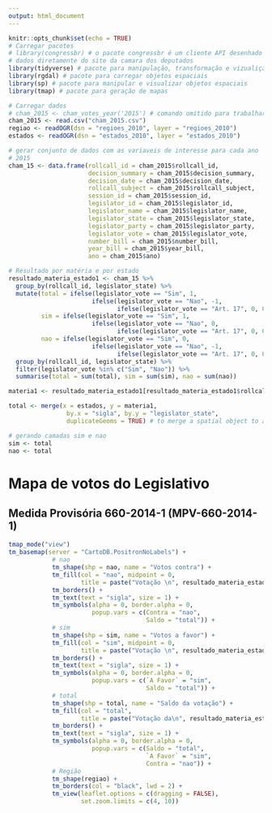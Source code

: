 ```yaml
---
output: html_document
---
```


```r
knitr::opts_chunk$set(echo = TRUE)
# Carregar pacotes
# library(congressbr) # o pacote congressbr é um cliente API desenhado para baixar os
# dados diretamente do site da camara dos deputados 
library(tidyverse) # pacote para manipulação, transformação e vizualição dos dados
library(rgdal) # pacote para carregar objetos espaciais
library(sp) # pacote para manipular e visualizar objetos espaciais
library(tmap) # pacote para geração de mapas

# Carregar dados
# cham_2015 <- cham_votes_year('2015') # comando omitido para trabalhar com os dados gravados
cham_2015 <- read.csv("cham_2015.csv")
regiao <- readOGR(dsn = "regioes_2010", layer = "regioes_2010")
estados <- readOGR(dsn = "estados_2010", layer = "estados_2010")

# gerar conjunto de dados com as variaveis de interesse para cada ano
# 2015
cham_15 <- data.frame(rollcall_id = cham_2015$rollcall_id,
                      decision_summary = cham_2015$decision_summary,
                      decision_date = cham_2015$decision_date,
                      rollcall_subject = cham_2015$rollcall_subject,
                      session_id = cham_2015$session_id,
                      legislator_id = cham_2015$legislator_id,
                      legislator_name = cham_2015$legislator_name,
                      legislator_state = cham_2015$legislator_state,
                      legislator_party = cham_2015$legislator_party,
                      legislator_vote = cham_2015$legislator_vote,
                      number_bill = cham_2015$number_bill,
                      year_bill = cham_2015$year_bill,
                      ano = cham_2015$ano)

# Resultado por matéria e por estado
resultado_materia_estado1 <- cham_15 %>% 
  group_by(rollcall_id, legislator_state) %>% 
  mutate(total = ifelse(legislator_vote == "Sim", 1, 
                       ifelse(legislator_vote == "Nao", -1, 
                              ifelse(legislator_vote == "Art. 17", 0, 0))),
         sim = ifelse(legislator_vote == "Sim", 1, 
                       ifelse(legislator_vote == "Nao", 0, 
                              ifelse(legislator_vote == "Art. 17", 0, 0))),
         nao = ifelse(legislator_vote == "Sim", 0, 
                       ifelse(legislator_vote == "Nao", -1, 
                              ifelse(legislator_vote == "Art. 17", 0, 0)))) %>% 
  group_by(rollcall_id, legislator_state) %>% 
  filter(legislator_vote %in% c("Sim", "Nao")) %>% 
  summarise(total = sum(total), sim = sum(sim), nao = sum(nao))

materia1 <- resultado_materia_estado1[resultado_materia_estado1$rollcall_id == resultado_materia_estado1$rollcall_id[1], ]

total <- merge(x = estados, y = materia1,
                by.x = "sigla", by.y = "legislator_state", 
                duplicateGeoms = TRUE) # to merge a spatial object to a data frame

# gerando camadas sim e nao
sim <- total
nao <- total

```

# Mapa de votos do Legislativo
## Medida Provisória 660-2014-1 (MPV-660-2014-1)

```r
tmap_mode("view")
tm_basemap(server = "CartoDB.PositronNoLabels") +
            # nao
            tm_shape(shp = nao, name = "Votos contra") +
            tm_fill(col = "nao", midpoint = 0,
                    title = paste("Votação \n", resultado_materia_estado1$rollcall_id[1])) +
            tm_borders() +
            tm_text(text = "sigla", size = 1) +
            tm_symbols(alpha = 0, border.alpha = 0,
                       popup.vars = c(Contra = "nao",
                                      Saldo = "total")) +
            # sim
            tm_shape(shp = sim, name = "Votos a favor") +
            tm_fill(col = "sim", midpoint = 0,
                    title = paste("Votação \n", resultado_materia_estado1$rollcall_id[1])) +
            tm_borders() +
            tm_text(text = "sigla", size = 1) +
            tm_symbols(alpha = 0, border.alpha = 0,
                       popup.vars = c(`A Favor` = "sim",
                                      Saldo = "total")) +
            # total
            tm_shape(shp = total, name = "Saldo da votação") +
            tm_fill(col = "total", 
                    title = paste("Votação da\n", resultado_materia_estado1$rollcall_id[1])) +
            tm_borders() +
            tm_text(text = "sigla", size = 1) +
            tm_symbols(alpha = 0, border.alpha = 0,
                       popup.vars = c(Saldo = "total", 
                                      `A Favor` = "sim",
                                      Contra = "nao")) +
            # Região
            tm_shape(regiao) +
            tm_borders(col = "black", lwd = 2) +
            tm_view(leaflet.options = c(dragging = FALSE), 
                    set.zoom.limits = c(4, 10))
```

